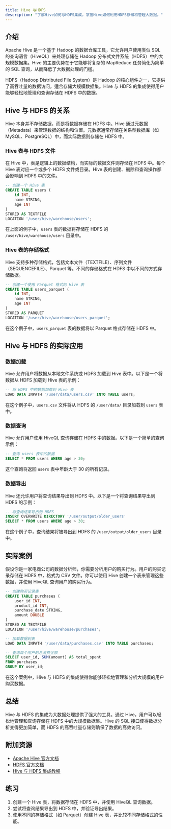 ```yaml
---
title: Hive 与HDFS
description: "了解Hive如何与HDFS集成，掌握Hive如何利用HDFS存储和管理大数据。"
---
```


## 介绍

Apache Hive 是一个基于 Hadoop 的数据仓库工具，它允许用户使用类似 SQL 的查询语言（HiveQL）来处理存储在 Hadoop 分布式文件系统（HDFS）中的大规模数据集。Hive 的主要优势在于它能够将复杂的 MapReduce 任务简化为简单的 SQL 查询，从而降低了大数据处理的门槛。

HDFS（Hadoop Distributed File System）是 Hadoop 的核心组件之一，它提供了高吞吐量的数据访问，适合存储大规模数据集。Hive 与 HDFS 的集成使得用户能够轻松地管理和查询存储在 HDFS 中的数据。

## Hive 与 HDFS 的关系

Hive 本身并不存储数据，而是将数据存储在 HDFS 中。Hive 通过元数据（Metadata）来管理数据的结构和位置。元数据通常存储在关系型数据库（如 MySQL、PostgreSQL）中，而实际数据则存储在 HDFS 中。

### Hive 表与 HDFS 文件

在 Hive 中，表是逻辑上的数据结构，而实际的数据文件则存储在 HDFS 中。每个 Hive 表对应一个或多个 HDFS 文件或目录。Hive 表的创建、删除和查询操作都会影响到 HDFS 中的文件。

```sql
-- 创建一个 Hive 表
CREATE TABLE users (
    id INT,
    name STRING,
    age INT
)
STORED AS TEXTFILE
LOCATION '/user/hive/warehouse/users';
```

在上面的例子中，`users` 表的数据将存储在 HDFS 的 `/user/hive/warehouse/users` 目录中。

### Hive 表的存储格式

Hive 支持多种存储格式，包括文本文件（TEXTFILE）、序列文件（SEQUENCEFILE）、Parquet 等。不同的存储格式在 HDFS 中以不同的方式存储数据。

```sql
-- 创建一个使用 Parquet 格式的 Hive 表
CREATE TABLE users_parquet (
    id INT,
    name STRING,
    age INT
)
STORED AS PARQUET
LOCATION '/user/hive/warehouse/users_parquet';
```

在这个例子中，`users_parquet` 表的数据将以 Parquet 格式存储在 HDFS 中。

## Hive 与 HDFS 的实际应用

### 数据加载

Hive 允许用户将数据从本地文件系统或 HDFS 加载到 Hive 表中。以下是一个将数据从 HDFS 加载到 Hive 表的示例：

```sql
-- 将 HDFS 中的数据加载到 Hive 表
LOAD DATA INPATH '/user/data/users.csv' INTO TABLE users;
```

在这个例子中，`users.csv` 文件将从 HDFS 的 `/user/data/` 目录加载到 `users` 表中。

### 数据查询

Hive 允许用户使用 HiveQL 查询存储在 HDFS 中的数据。以下是一个简单的查询示例：

```sql
-- 查询 users 表中的数据
SELECT * FROM users WHERE age > 30;
```

这个查询将返回 `users` 表中年龄大于 30 的所有记录。

### 数据导出

Hive 还允许用户将查询结果导出到 HDFS 中。以下是一个将查询结果导出到 HDFS 的示例：

```sql
-- 将查询结果导出到 HDFS
INSERT OVERWRITE DIRECTORY '/user/output/older_users'
SELECT * FROM users WHERE age > 30;
```

在这个例子中，查询结果将被导出到 HDFS 的 `/user/output/older_users` 目录中。

## 实际案例

假设你是一家电商公司的数据分析师，你需要分析用户的购买行为。用户的购买记录存储在 HDFS 中，格式为 CSV 文件。你可以使用 Hive 创建一个表来管理这些数据，并使用 HiveQL 查询用户的购买行为。

```sql
-- 创建购买记录表
CREATE TABLE purchases (
    user_id INT,
    product_id INT,
    purchase_date STRING,
    amount DOUBLE
)
STORED AS TEXTFILE
LOCATION '/user/hive/warehouse/purchases';

-- 加载数据到表
LOAD DATA INPATH '/user/data/purchases.csv' INTO TABLE purchases;

-- 查询每个用户的总消费金额
SELECT user_id, SUM(amount) AS total_spent
FROM purchases
GROUP BY user_id;
```

在这个案例中，Hive 与 HDFS 的集成使得你能够轻松地管理和分析大规模的用户购买数据。

## 总结

Hive 与 HDFS 的集成为大数据处理提供了强大的工具。通过 Hive，用户可以轻松地管理和查询存储在 HDFS 中的大规模数据集。Hive 的 SQL 接口使得数据分析变得更加简单，而 HDFS 的高吞吐量存储则确保了数据的高效访问。

## 附加资源

- [Apache Hive 官方文档](https://hive.apache.org/)
- [HDFS 官方文档](https://hadoop.apache.org/docs/current/hadoop-project-dist/hadoop-hdfs/HdfsUserGuide.html)
- [Hive 与 HDFS 集成教程](https://www.tutorialspoint.com/hive/hive_hdfs_integration.htm)

## 练习

1. 创建一个 Hive 表，将数据存储在 HDFS 中，并使用 HiveQL 查询数据。
2. 尝试将查询结果导出到 HDFS 中，并验证导出结果。
3. 使用不同的存储格式（如 Parquet）创建 Hive 表，并比较不同存储格式的性能。
